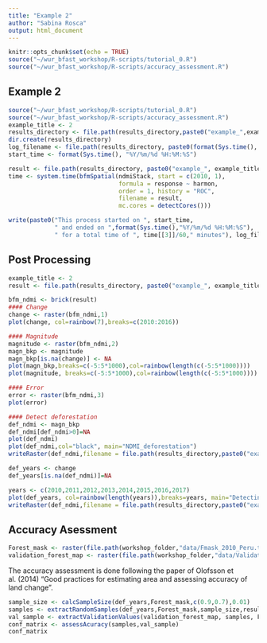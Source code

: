 ```yaml
---
title: "Example 2"
author: "Sabina Rosca"
output: html_document
---
```


```r
knitr::opts_chunk$set(echo = TRUE)
source("~/wur_bfast_workshop/R-scripts/tutorial_0.R")
source("~/wur_bfast_workshop/R-scripts/accuracy_assessment.R")
```

## Example 2

```r
source("~/wur_bfast_workshop/R-scripts/tutorial_0.R")
source("~/wur_bfast_workshop/R-scripts/accuracy_assessment.R")
example_title <- 2
results_directory <- file.path(results_directory,paste0("example_",example_title))
dir.create(results_directory)
log_filename <- file.path(results_directory, paste0(format(Sys.time(), "%Y-%m-%d-%H-%M-%S"), "_example_", example_title, ".log"))
start_time <- format(Sys.time(), "%Y/%m/%d %H:%M:%S")

result <- file.path(results_directory, paste0("example_", example_title, ".grd"))
time <- system.time(bfmSpatial(ndmiStack, start = c(2010, 1),
                               formula = response ~ harmon,
                               order = 1, history = "ROC",
                               filename = result,
                               mc.cores = detectCores()))

write(paste0("This process started on ", start_time,
             " and ended on ",format(Sys.time(),"%Y/%m/%d %H:%M:%S"),
             " for a total time of ", time[[3]]/60," minutes"), log_filename, append=TRUE)
```

## Post Processing

```r
example_title <- 2
result <- file.path(results_directory, paste0("example_", example_title, ".grd"))
```

```r
bfm_ndmi <- brick(result)
#### Change
change <- raster(bfm_ndmi,1)
plot(change, col=rainbow(7),breaks=c(2010:2016))

#### Magnitude
magnitude <- raster(bfm_ndmi,2)
magn_bkp <- magnitude
magn_bkp[is.na(change)] <- NA
plot(magn_bkp,breaks=c(-5:5*1000),col=rainbow(length(c(-5:5*1000))))
plot(magnitude, breaks=c(-5:5*1000),col=rainbow(length(c(-5:5*1000))))

#### Error
error <- raster(bfm_ndmi,3)
plot(error)

#### Detect deforestation
def_ndmi <- magn_bkp
def_ndmi[def_ndmi>0]=NA
plot(def_ndmi)
plot(def_ndmi,col="black", main="NDMI_deforestation")
writeRaster(def_ndmi,filename = file.path(results_directory,paste0("example_",example_title,"_deforestation_magnitude.grd")),overwrite=TRUE)

def_years <- change
def_years[is.na(def_ndmi)]=NA

years <- c(2010,2011,2012,2013,2014,2015,2016,2017)
plot(def_years, col=rainbow(length(years)),breaks=years, main="Detecting deforestation after 2010")
writeRaster(def_ndmi,filename = file.path(results_directory,paste0("example_",example_title,"_deforestation_dates.grd")),overwrite=TRUE)

```

## Accuracy Asessment

```r
Forest_mask <- raster(file.path(workshop_folder,"data/Fmask_2010_Peru.tif"))
validation_forest_map <- raster(file.path(workshop_folder,"data/Validation_forest_2016.tif"))
```

The accuracy assessment is done following the paper of Olofsson et al. (2014) "Good practices for estimating area and assessing accuracy of land change".

```r
sample_size <- calcSampleSize(def_years,Forest_mask,c(0.9,0.7),0.01)
samples <- extractRandomSamples(def_years,Forest_mask,sample_size,results_directory,"samples")
val_sample <- extractValidationValues(validation_forest_map, samples, Forest_mask)
conf_matrix <- assessAcuracy(samples,val_sample)
conf_matrix
```
